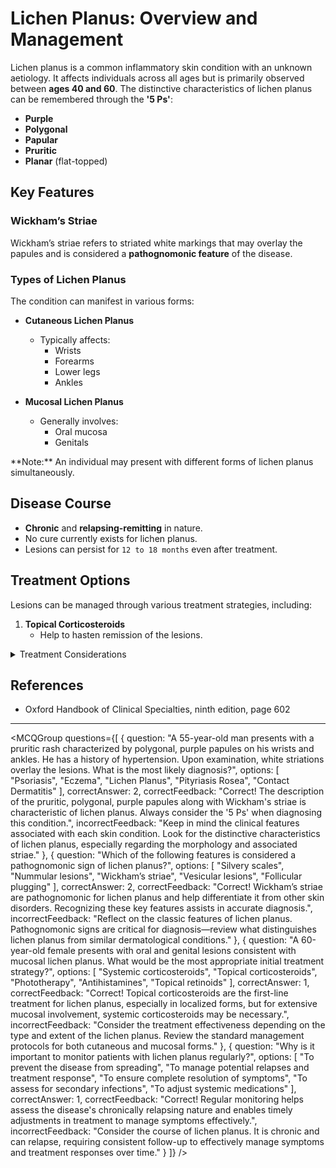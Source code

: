 
# Lichen Planus: Overview and Management

Lichen planus is a common inflammatory skin condition with an unknown aetiology. It affects individuals across all ages but is primarily observed between **ages 40 and 60**. The distinctive characteristics of lichen planus can be remembered through the **'5 Ps'**:

- **Purple**
- **Polygonal**
- **Papular**
- **Pruritic**
- **Planar** (flat-topped)

## Key Features

### Wickham’s Striae

Wickham’s striae refers to striated white markings that may overlay the papules and is considered a **pathognomonic feature** of the disease. 

### Types of Lichen Planus

The condition can manifest in various forms:

- **Cutaneous Lichen Planus**
  - Typically affects:
    - Wrists
    - Forearms
    - Lower legs
    - Ankles

- **Mucosal Lichen Planus**
  - Generally involves:
    - Oral mucosa
    - Genitals

<Callout emoji="⚠️">
**Note:** An individual may present with different forms of lichen planus simultaneously.
</Callout>

## Disease Course

- **Chronic** and **relapsing-remitting** in nature.
- No cure currently exists for lichen planus.
- Lesions can persist for `12 to 18 months` even after treatment.

## Treatment Options

Lesions can be managed through various treatment strategies, including:

1. **Topical Corticosteroids**
   - Help to hasten remission of the lesions.

<details>
<summary>Treatment Considerations</summary>

- **Response to Treatment**
  - Lesions may still persist despite the use of corticosteroids.
  
- **Monitoring**
  - Regular follow-ups are recommended to monitor the course of the disease and manage any relapses.

</details>

## References

- Oxford Handbook of Clinical Specialties, ninth edition, page 602

---

<MCQGroup questions={[
  {
    question: "A 55-year-old man presents with a pruritic rash characterized by polygonal, purple papules on his wrists and ankles. He has a history of hypertension. Upon examination, white striations overlay the lesions. What is the most likely diagnosis?",
    options: [
      "Psoriasis",
      "Eczema",
      "Lichen Planus",
      "Pityriasis Rosea",
      "Contact Dermatitis"
    ],
    correctAnswer: 2,
    correctFeedback: "Correct! The description of the pruritic, polygonal, purple papules along with Wickham's striae is characteristic of lichen planus. Always consider the '5 Ps' when diagnosing this condition.",
    incorrectFeedback: "Keep in mind the clinical features associated with each skin condition. Look for the distinctive characteristics of lichen planus, especially regarding the morphology and associated striae."
  },
  {
    question: "Which of the following features is considered a pathognomonic sign of lichen planus?",
    options: [
      "Silvery scales",
      "Nummular lesions",
      "Wickham’s striae",
      "Vesicular lesions",
      "Follicular plugging"
    ],
    correctAnswer: 2,
    correctFeedback: "Correct! Wickham’s striae are pathognomonic for lichen planus and help differentiate it from other skin disorders. Recognizing these key features assists in accurate diagnosis.",
    incorrectFeedback: "Reflect on the classic features of lichen planus. Pathognomonic signs are critical for diagnosis—review what distinguishes lichen planus from similar dermatological conditions."
  },
  {
    question: "A 60-year-old female presents with oral and genital lesions consistent with mucosal lichen planus. What would be the most appropriate initial treatment strategy?",
    options: [
      "Systemic corticosteroids",
      "Topical corticosteroids",
      "Phototherapy",
      "Antihistamines",
      "Topical retinoids"
    ],
    correctAnswer: 1,
    correctFeedback: "Correct! Topical corticosteroids are the first-line treatment for lichen planus, especially in localized forms, but for extensive mucosal involvement, systemic corticosteroids may be necessary.",
    incorrectFeedback: "Consider the treatment effectiveness depending on the type and extent of the lichen planus. Review the standard management protocols for both cutaneous and mucosal forms."
  },
  {
    question: "Why is it important to monitor patients with lichen planus regularly?",
    options: [
      "To prevent the disease from spreading",
      "To manage potential relapses and treatment response",
      "To ensure complete resolution of symptoms",
      "To assess for secondary infections",
      "To adjust systemic medications"
    ],
    correctAnswer: 1,
    correctFeedback: "Correct! Regular monitoring helps assess the disease's chronically relapsing nature and enables timely adjustments in treatment to manage symptoms effectively.",
    incorrectFeedback: "Consider the course of lichen planus. It is chronic and can relapse, requiring consistent follow-up to effectively manage symptoms and treatment responses over time."
  }
]} />
